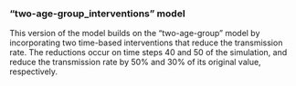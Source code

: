 ### "two-age-group_interventions" model

This version of the model builds on the "two-age-group" model by incorporating two time-based interventions that reduce the transmission rate. The reductions occur on time steps 40 and 50 of the simulation, and reduce the transmission rate by 50% and 30% of its original value, respectively.
